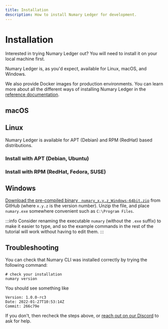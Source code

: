 ```yaml
---
title: Installation
description: How to install Numary Ledger for development.
---
```


# Installation

Interested in trying Numary Ledger out? You will need to install it on your local machine first. 

Numary Ledger is, as you'd expect, available for Linux, macOS, and Windows. 

We also provide Docker images for production environments. You can learn more about all the different ways of installing Numary Ledger in the [reference documentation](/oss/ledger/reference/installation).

## macOS
<HomebrewInstall />

## Linux

Numary Ledger is available for APT (Debian) and RPM (RedHat) based distributions.

### Install with APT (Debian, Ubuntu)
<APTInstall />

### Install with RPM (RedHat, Fedora, SUSE)

<RPMInstall />

## Windows

[Download the pre-compiled binary ` numary_x.y.z_Windows-64bit.zip`](https://github.com/numary/ledger/releases) from GitHub (where `x.y.z` is the version number). Unzip the file, and place `numary.exe` somewhere convenient such as `C:\Program Files`.

:::info
Consider renaming the executable `numary` (without the `.exe` suffix) to make it easier to type, and so the example commands in the rest of the tutorial will work without having to edit them.
:::

## Troubleshooting

You can check that Numary CLI was installed correctly by trying the following command:

```shell
# check your installation
numary version
```

You should see something like

```
Version: 1.0.0-rc3 
Date: 2022-01-27T10:53:14Z 
Commit: 266c79e 
```

If you don't, then recheck the steps above, or [reach out on our Discord](https://discord.com/channels/846686859869814784/867013639084048414) to ask for help.
<!-- TODO make a new getting help page! -->
